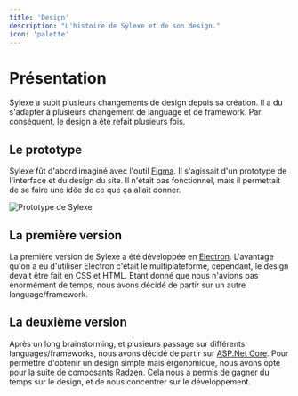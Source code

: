 ```yaml
---
title: 'Design'
description: "L'histoire de Sylexe et de son design."
icon: 'palette'
---
```


# Présentation

Sylexe a subit plusieurs changements de design depuis sa création. Il a du s'adapter à plusieurs changement de language et de framework. Par conséquent, le design a été refait plusieurs fois.

## Le prototype

Sylexe fût d'abord imaginé avec l'outil [Figma](https://www.figma.com/). Il s'agissait d'un prototype de l'interface et du design du site. Il n'était pas fonctionnel, mais il permettait de se faire une idée de ce que ça allait donner.

![Prototype de Sylexe](/images/sylexe-or.png)

## La première version

La première version de Sylexe a été développée en [Electron](https://www.electronjs.org). L'avantage qu'on a eu d'utiliser Electron c'était le multiplateforme, cependant, le design devait être fait en CSS et HTML. Etant donné que nous n'avions pas énormément de temps, nous avons décidé de partir sur un autre language/framework.

## La deuxième version

Après un long brainstorming, et plusieurs passage sur différents languages/frameworks, nous avons décidé de partir sur [ASP.Net Core](https://learn.microsoft.com/fr-fr/aspnet/core/introduction-to-aspnet-core?view=aspnetcore-7.0). Pour permettre d'obtenir un design simple mais ergonomique, nous avons opté pour la suite de composants [Radzen](https://radzen.com/). Cela nous a permis de gagner du temps sur le design, et de nous concentrer sur le développement.